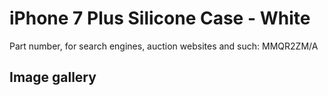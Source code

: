 
# iPhone 7 Plus Silicone Case - White

Part number, for search engines, auction websites and such: MMQR2ZM/A

## Image gallery

<div style={{ width: "768px" }}>
  <GalleryComponent
    images={[
      {
        original: "/everysource/MMQR2.webp",
        thumbnail: "/everypreview/MMQR2.webp",
      },
      {
        original: "/everysource/MMQR2_AV1_GOLD.webp",
        thumbnail: "/everypreview/MMQR2_AV1_GOLD.webp",
      },
      {
        original: "/everysource/MMQR2_AV1_JET_BLACK.webp",
        thumbnail: "/everypreview/MMQR2_AV1_JET_BLACK.webp",
      },
      {
        original: "/everysource/MMQR2_AV1_RED.webp",
        thumbnail: "/everypreview/MMQR2_AV1_RED.webp",
      },
      {
        original: "/everysource/MMQR2_AV1_SILVER.webp",
        thumbnail: "/everypreview/MMQR2_AV1_SILVER.webp",
      },
      {
        original: "/everysource/MMQR2_AV2.webp",
        thumbnail: "/everypreview/MMQR2_AV2.webp",
      }
    ]}
  />
</div>